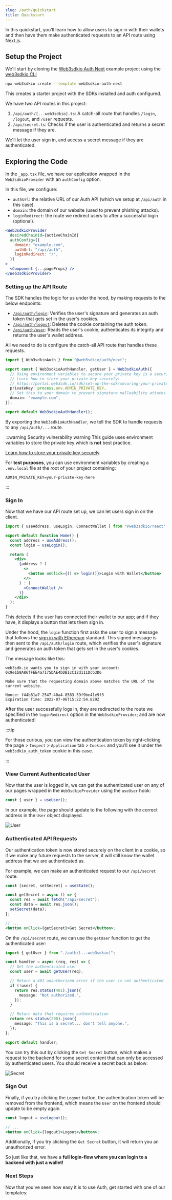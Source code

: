 ```yaml
---
slug: /auth/quickstart
title: Quickstart
---
```



In this quickstart, you'll learn how to allow users to sign in with their wallets
and then have them make authenticated requests to an API route using Next.js.

## Setup the Project

We'll start by cloning the [Web3sdkio Auth Next](https://github.com/web3sdkio-template/web3sdkio-auth-next) example project using the [web3sdkio CLI](/cli)

```bash
npx web3sdkio create --template web3sdkio-auth-next
```

This creates a starter project with the SDKs installed and auth configured.

We have two API routes in this project:

1. `/api/auth/[...web3sdkio].ts`: A catch-all route that handles `/login`, `/logout`, and `/user` requests.
2. `/api/secret.ts`: Checks if the user is authenticated and returns a secret message if they are.

We'll let the user sign in, and access a secret message if they are authenticated.

## Exploring the Code

In the `_app.tsx` file, we have our application wrapped in the `Web3sdkioProvider` with an `authConfig` option.

In this file, we configure:

- `authUrl`: the relative URL of our Auth API (which we setup at `/api/auth` in this case).
- `domain`: the domain of our website (used to prevent phishing attacks).
- `loginRedirect`: the route we redirect users to after a successful login (optional).

```jsx
<Web3sdkioProvider
  desiredChainId={activeChainId}
  authConfig={{
    domain: "example.com",
    authUrl: "/api/auth",
    loginRedirect: "/",
  }}
>
  <Component {...pageProps} />
</Web3sdkioProvider>
```

### Setting up the API Route

The SDK handles the logic for us under the hood, by making requests to the below endpoints:

- [`/api/auth/login`](https://github.com/web3sdkio/web3/blob/main/packages/auth/src/next/routes/login.ts): Verifies the user's signature and generates an auth token that gets set in the user's cookies.
- [`/api/auth/logout`](https://github.com/web3sdkio/web3/blob/main/packages/auth/src/next/routes/logout.ts): Deletes the cookie containing the auth token.
- [`/api/auth/user`](https://github.com/web3sdkio/web3/blob/main/packages/auth/src/next/routes/user.ts): Reads the user's cookie, authenticates its integrity and returns the user's wallet address.

All we need to do is configure the catch-all API route that handles these requests.

```ts title="/api/auth/[...web3sdkio].ts"
import { Web3sdkioAuth } from "@web3sdkio/auth/next";

export const { Web3sdkioAuthHandler, getUser } = Web3sdkioAuth({
  // Using environment variables to secure your private key is a security vulnerability.
  // Learn how to store your private key securely:
  // https://portal.web3sdk.io/sdk/set-up-the-sdk/securing-your-private-key
  privateKey: process.env.ADMIN_PRIVATE_KEY,
  // Set this to your domain to prevent signature malleability attacks.
  domain: "example.com",
});

export default Web3sdkioAuthHandler();
```

By exporting the `Web3sdkioAuthHandler`, we tell the SDK to handle requests to any `/api/auth/...` route.

:::warning Security vulnerability warning
This guide uses environment variables to store the private key which is **not** best practice.

[Learn how to store your private key securely](/sdk/set-up-the-sdk/securing-your-private-key).

For **test purposes**, you can use environment variables by creating a `.env.local` file at the root of your project containing:

```
ADMIN_PRIVATE_KEY=your-private-key-here
```

:::

### Sign In

Now that we have our API route set up, we can let users sign in on the client.

```jsx title="pages/index.tsx"
import { useAddress, useLogin, ConnectWallet } from "@web3sdkio/react";

export default function Home() {
  const address = useAddress();
  const login = useLogin();

  return (
    <div>
      {address ? (
        <>
          <button onClick={() => login()}>Login with Wallet</button>
        </>
      ) : (
        <ConnectWallet />
      )}
    </div>
  );
}
```

This detects if the user has connected their wallet to our app; and if they have,
it displays a button that lets them sign in.

Under the hood, the `login` function first asks the user to sign a message that follows the
[sign in with Ethereum](https://eips.ethereum.org/EIPS/eip-4361) standard. This signed message is then sent to the `/api/auth/login` route, which
verifies the user's signature and generates an auth token that gets set in the user's cookies.

The message looks like this:

```
web3sdk.io wants you to sign in with your account:
0x9e1b8A86fFEE4a7175DAE4bDB1cC12d111Dcb3D6

Make sure that the requesting domain above matches the URL of the current website.

Nonce: f44b81a7-2547-40a4-8583-59f9be41e9f3
Expiration Time: 2022-07-06T15:22:54.829Z
```

After the user successfully logs in, they are redirected to the route we specified in the
`loginRedirect` option in the `Web3sdkioProvider`; and are now authenticated!

:::tip

For those curious, you can view the authentication token by right-clicking the page > `Inspect` > `Application` tab > `Cookies` and you'll see it under the `web3sdkio_auth_token` cookie in this case.

:::

### View Current Authenticated User

Now that the user is logged in, we can get the authenticated user on any of our pages wrapped
in the `Web3sdkioProvider` using the `useUser` hook:

```jsx title="pages/index.tsx"
const { user } = useUser();
```

In our example, the page should update to the following with the correct address in the `User` object displayed.

![User](./assets/login-user.png)

### Authenticated API Requests

Our authentication token is now stored securely on the client in a cookie,
so if we make any future requests to the server,
it will still know the wallet address that we are authenticated as.

For example, we can make an authenticated request to our `/api/secret` route:

```jsx title="pages/index.tsx"
const [secret, setSecret] = useState();

const getSecret = async () => {
  const res = await fetch("/api/secret");
  const data = await res.json();
  setSecret(data);
};

// ...
<button onClick={getSecret}>Get Secret</button>;
```

On the `/api/secret` route, we can use the `getUser` function to get the authenticated user:

```ts title="/api/secret.ts"
import { getUser } from "./auth/[...web3sdkio]";

const handler = async (req, res) => {
  // Get the authenticated user
  const user = await getUser(req);

  // Return a 401 unauthorized error if the user is not authenticated
  if (!user) {
    return res.status(401).json({
      message: "Not authorized.",
    });
  }

  // Return data that requires authentication
  return res.status(200).json({
    message: "This is a secret... don't tell anyone.",
  });
};

export default handler;
```

You can try this out by clicking the `Get Secret` button, which makes a request to the backend for some secret content that can only be accessed by authenticated users. You should receive a secret back as below:

![Secret](./assets/login-secret.png)

### Sign Out

Finally, if you try clicking the `Logout` button, the authentication token will be removed from the frontend, which means the `User` on the frontend should update to be empty again.

```jsx title="pages/index.tsx"
const logout = useLogout();

// ...
<button onClick={logout}>Logout</button>;
```

Additionally, if you try clicking the `Get Secret` button, it will return you an unauthorized error.

So just like that, we have a **full login-flow where you can login to a backend with just a wallet!**

### Next Steps

Now that you've seen how easy it is to use Auth, get started with one of our templates:

<div className="row" style={{ marginTop: 24 }}>
  <div className="col col--6" style={{ padding: 8 }}>
    <QuickstartCard
      name="NFT Gated Website"
      link="https://github.com/web3sdkio-template/nft-gated-website"
      description="Restrict access to content to NFT holders"
      image="/assets/icons/nft.png"
    />
  </div>
  <div className="col col--6" style={{ padding: 8 }}>
    <QuickstartCard
      name="Stripe Subscription Payments"
      link="https://github.com/web3sdkio-template/web3sdkio-stripe"
      description="Accept payments for a subscription service"
      image="/assets/icons/token.png"
    />
  </div>
</div>
